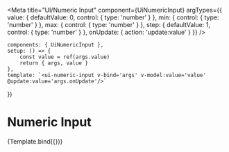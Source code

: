 
<Meta title="UI/Numeric Input"
      component={UiNumericInput}
      argTypes={{
          value: {
              defaultValue: 0,
              control: {
                  type: 'number'
              }
          },
          min: {
              control: {
                  type: 'number'
              }
          },
          max: {
              control: {
                  type: 'number'
              }
          },
          step: {
              defaultValue: 1,
              control: {
                  type: 'number'
              }
          },
          onUpdate: {
              action: 'update:value'
          }
      }}
/>

    components: { UiNumericInput },
    setup: () => {
        const value = ref(args.value)
        return { args, value }
    },
    template: `<ui-numeric-input v-bind='args' v-model:value='value' @update:value='args.onUpdate'/>`
})

# Numeric Input
<Canvas>
    <Story name="Default">{Template.bind({})}</Story>
</Canvas>

<ArgsTable story="Default" />
